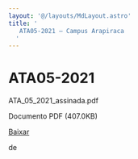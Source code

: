 ```yaml
---
layout: '@/layouts/MdLayout.astro'
title: '
   ATA05-2021 — Campus Arapiraca
  '
---
```




ATA05-2021
==========












 ATA\_05\_2021\_assinada.pdf
   

 Documento PDF
 (407.0KB)
 

[Baixar](https://arapiraca.ufal.br/graduacao/ciencia-da-computacao/documentos/atas-do-colegiado-e-nde/colegiado/2021/ata_05_2021_assinada.pdf/%40%40download/file/ATA_05_2021_assinada.pdf) 



























 de
 

















